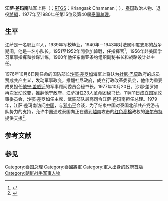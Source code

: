 {{noteTA
|G1=Thai
|1=zh:朝鮮戰爭; zh-cn:朝鲜战争; zh-tw:韓戰; zh-hk:韓戰; zh-sg:韩战;
}}
{{Infobox_Prime Minister
|name=江萨·差玛南
|original_name={{lang|th|เกรียงศักดิ์ ชมะนันทน์}}
|image         =Kriangsak Chomanan 1978.jpg
|order=第15任[[泰國總理列表|泰國總理]]
|term_start=1977年11月11日
|term_end=1980年3月3日
|deputy=
|monarch=[[拉瑪九世|拉瑪九世]]
|predecessor=[[他宁·盖威迁|他宁·盖威迁]]
|successor=[[炳·廷素拉暖|炳·廷素拉暖]]
|birth_date={{birth date|1917|12|17}}
|birth_place={{flagicon|THA}}[[泰國|暹羅]][[曼谷|曼谷]]
|death_date={{death date and age|2003|12|23|1917|12|17}}
|death_place={{THA}}[[曼谷|曼谷]]
|spouse=威拉特·差玛南
|occupation=军人
|signature=Thai-PM-kriangsak signature.png
}}
'''江萨·差玛南'''陆军上将（{{lang-th|เกรียงศักดิ์ ชมะนันทน์}}；[[RTGS|RTGS]]：Kriangsak Chamanan；{{bd|1917年|12月17日|2003年|12月23日|}}），[[泰国|泰国]]政治人物、退役[[將領|將領]]，1977年至1980年任第15位及第40届[[泰国总理|泰国总理]]。
==生平==
江萨是一名职业军人，1939年军校毕业，1940年－1943年对法属印度支那的战争期间，他是一名小队长。1951至1952年間參加[[韓戰|韓戰]]，任{{Link-en|泰國韓戰史|Thailand in the Korean War|駐韓泰軍}}指揮官<ref name="白善燁">{{zh-hans}}{{Cite book |title=最寒冷的冬天II：一位韓國上將經歷的朝鮮-{}-戰爭 |author=[[白善燁|白善燁]] |others=金勇(譯) |publisher=重慶出版社 |date=2013-02 |isbn=978-7-229-05949-1 |p=頁329}}</ref>，1956年赴美国学习军事指挥和参谋训练，1960年他任东南亚条约组织副秘书长和战略设计处主任。

1976年10月6日刚任命的国防部长[[沙鄂·差罗如|沙鄂·差罗如]]海军上将认为[[社尼·巴莫|社尼·巴莫]]政府的成员赞成共产主义，发动军事政变，推翻社尼政府，成立行政改革委员会，他作为重要成员担任[[他宁·盖威迁|他宁·盖威迁]]的军事顾问委员会秘书长。1977年10月20日，沙鄂·差罗如再次发动政变，推翻他宁政府，江萨担任23人革命团秘书长，11月11日成立国家政策委员会，沙鄂·差罗如任主席，武装部队最高司令江萨·差玛南担任总理。1979年，江萨·差玛南访问[[中国|中国]]，与[[邓小平|邓小平]]会谈，为了结束中国对泰国北部共产党游击队势力的支持，允许中国通过泰国向正在遭到[[越南|越南]]攻击的[[红色高棉|红色高棉]]政权的[[波尔布特|波尔布特]]提供支援<ref>{{cite news |title=Kriangsak Chomanan |url=https://www.economist.com/obituary/2004/01/08/kriangsak-chomanan |agency=Economist |date=2004-01-08|accessdate=2018-07-31 |archive-date=2017-11-16 |archive-url=https://web.archive.org/web/20171116003936/http://www.economist.com/node/2329646 |dead-url=no }}</ref>。
==参考文献==
{{Reflist}}
==参见==
{{start box}}
{{succession box|title=[[泰国总理|泰国总理]]|before=[[他宁·盖威迁|他宁·盖威迁]]|after=[[炳·廷素拉暖|炳·廷素拉暖]]|years=1977－1980}}
{{end box}}
{{泰国总理}}
{{Authority control}}
{{DEFAULTSORT:Chamanan, Kriangsak}}
[[Category:泰国总理|Category:泰国总理]]
[[Category:泰國將軍|Category:泰國將軍]]
[[Category:軍人出身的政府首腦|Category:軍人出身的政府首腦]]
[[Category:朝鲜战争军事人物|Category:朝鲜战争军事人物]]